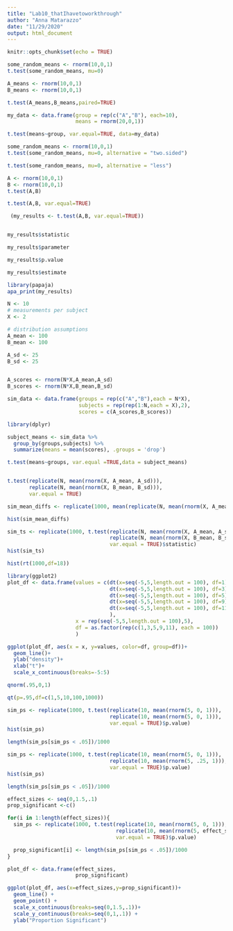 ```yaml
---
title: "Lab10_thatIhavetoworkthrough"
author: "Anna Matarazzo"
date: "11/29/2020"
output: html_document
---
```


```r
knitr::opts_chunk$set(echo = TRUE)
```





```r

some_random_means <- rnorm(10,0,1)
t.test(some_random_means, mu=0)

```

```r

A_means <- rnorm(10,0,1)
B_means <- rnorm(10,0,1)

t.test(A_means,B_means,paired=TRUE)

```



```r
my_data <- data.frame(group = rep(c("A","B"), each=10),
                      means = rnorm(20,0,1))

t.test(means~group, var.equal=TRUE, data=my_data)


```


```r

some_random_means <- rnorm(10,0,1)
t.test(some_random_means, mu=0, alternative = "two.sided")

t.test(some_random_means, mu=0, alternative = "less")

```



```r

A <- rnorm(10,0,1)
B <- rnorm(10,0,1)
t.test(A,B)

```


```r
t.test(A,B, var.equal=TRUE)


```

```r
 (my_results <- t.test(A,B, var.equal=TRUE))


my_results$statistic

my_results$parameter

my_results$p.value

my_results$estimate

```

```r
library(papaja)
apa_print(my_results)

```

```r
N <- 10
# measurements per subject
X <- 2

# distribution assumptions
A_mean <- 100
B_mean <- 100

A_sd <- 25
B_sd <- 25


A_scores <- rnorm(N*X,A_mean,A_sd)
B_scores <- rnorm(N*X,B_mean,B_sd)

sim_data <- data.frame(groups = rep(c("A","B"),each = N*X),
                       subjects = rep(rep(1:N,each = X),2),
                       scores = c(A_scores,B_scores))

library(dplyr)

subject_means <- sim_data %>%
  group_by(groups,subjects) %>%
  summarize(means = mean(scores), .groups = 'drop')

t.test(means~groups, var.equal =TRUE,data = subject_means)



```



```r
t.test(replicate(N, mean(rnorm(X, A_mean, A_sd))),
       replicate(N, mean(rnorm(X, B_mean, B_sd))),
       var.equal = TRUE)

```


```r
sim_mean_diffs <- replicate(1000, mean(replicate(N, mean(rnorm(X, A_mean, A_sd)))) - mean(replicate(N, mean(rnorm(X, B_mean, B_sd)))))

hist(sim_mean_diffs)

```



```r
sim_ts <- replicate(1000, t.test(replicate(N, mean(rnorm(X, A_mean, A_sd))),
                                 replicate(N, mean(rnorm(X, B_mean, B_sd))),
                                 var.equal = TRUE)$statistic)
hist(sim_ts)

```

```r

hist(rt(1000,df=18))

```

```r

library(ggplot2)
plot_df <- data.frame(values = c(dt(x=seq(-5,5,length.out = 100), df=1),
                                 dt(x=seq(-5,5,length.out = 100), df=3),
                                 dt(x=seq(-5,5,length.out = 100), df=5),
                                 dt(x=seq(-5,5,length.out = 100), df=9),
                                 dt(x=seq(-5,5,length.out = 100), df=11)
                                 ),
                      x = rep(seq(-5,5,length.out = 100),5),
                      df = as.factor(rep(c(1,3,5,9,11), each = 100))
                      )

ggplot(plot_df, aes(x = x, y=values, color=df, group=df))+
  geom_line()+
  ylab("density")+
  xlab("t")+
  scale_x_continuous(breaks=-5:5)

```


```r

qnorm(.95,0,1)

qt(p=.95,df=c(1,5,10,100,1000))

```



```r

sim_ps <- replicate(1000, t.test(replicate(10, mean(rnorm(5, 0, 1))),
                                 replicate(10, mean(rnorm(5, 0, 1))),
                                 var.equal = TRUE)$p.value)
hist(sim_ps)

length(sim_ps[sim_ps < .05])/1000


```

```r
sim_ps <- replicate(1000, t.test(replicate(10, mean(rnorm(5, 0, 1))),
                                 replicate(10, mean(rnorm(5, .25, 1))),
                                 var.equal = TRUE)$p.value)
hist(sim_ps)

length(sim_ps[sim_ps < .05])/1000

```





```r
effect_sizes <- seq(0,1.5,.1)
prop_significant <-c()

for(i in 1:length(effect_sizes)){
  sim_ps <- replicate(1000, t.test(replicate(10, mean(rnorm(5, 0, 1))),
                                   replicate(10, mean(rnorm(5, effect_sizes[i], 1))),
                                   var.equal = TRUE)$p.value)

  prop_significant[i] <- length(sim_ps[sim_ps < .05])/1000
}

plot_df <- data.frame(effect_sizes,
                      prop_significant)

ggplot(plot_df, aes(x=effect_sizes,y=prop_significant))+
  geom_line() +
  geom_point() +
  scale_x_continuous(breaks=seq(0,1.5,.1))+
  scale_y_continuous(breaks=seq(0,1,.1)) +
  ylab("Proportion Significant")



```

